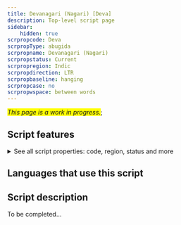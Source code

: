 ```yaml
---
title: Devanagari (Nagari) [Deva]
description: Top-level script page
sidebar:
    hidden: true
scrpropcode: Deva
scrpropType: abugida
scrpropname: Devanagari (Nagari)
scrpropstatus: Current
scrpropregion: Indic
scrpropdirection: LTR
scrpropbaseline: hanging
scrpropcase: no
scrpropwspace: between words
---
```


<span style='background-color:yellow'>_This page is a work in progress._</span>;


## Script features

<details>
<summary> See all script properties: code, region, status and more</summary>
<ScriptInfo />
</details>

## Languages that use this script

<WsList script='Deva' wsMax='5' />

## Script description

To be completed...

